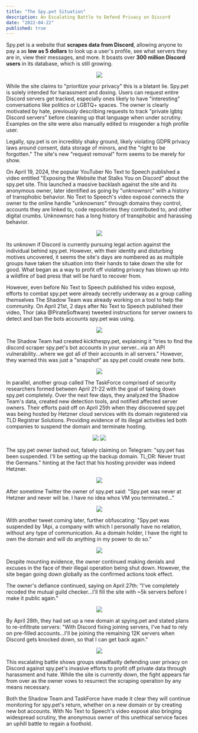 ```yaml
---
title: "The Spy.pet Situation"
description: An Escalating Battle to Defend Privacy on Discord
date: "2022-04-22"
published: true
---
```


Spy.pet is a website that **scrapes data from Discord**, allowing anyone to pay a as __low as 5 dollars__ to look up a user's profile, see what servers they are in, view their messages, and more. It boasts over **300 million Discord users** in its database, which is still growing.

<div align="center">

[![](https://sinewave.vercel.app/spy.pet-0.png)](https://sinewave.vercel.app/blog/spypet)

</div>

While the site claims to "prioritize your privacy" this is a blatant lie. Spy.pet is solely intended for harassment and doxing. Users can request entire Discord servers get tracked, especially ones likely to have "interesting" conversations like politics or LGBTQ+ spaces. The owner is clearly motivated by hate, previously describing requests to track "private lgbtq Discord servers" before cleaning up that language when under scrutiny. Examples on the site were also manually edited to misgender a high profile user.

Legally, spy.pet is on incredibly shaky ground, likely violating GDPR privacy laws around consent, data storage of minors, and the "right to be forgotten." The site's new "request removal" form seems to be merely for show.

On April 19, 2024, the popular YouTuber No Text to Speech published a video entitled "Exposing the Website that Stalks You on Discord" about the spy.pet site. This launched a massive backlash against the site and its anonymous owner, later identified as going by "unknownsrc" with a history of transphobic behavior. No Text to Speech's video exposé connects the owner to the online handle "unknownsrc" through domains they control, accounts they are linked to, code repositories they contributed to, and other digital crumbs. Unknownsrc has a long history of transphobic and harassing behavior.

<div align="center">

[![](https://sinewave.vercel.app/NTTS.png)](https://sinewave.vercel.app/blog/spypet)

</div>

Its unknown if Discord is currently pursuing legal action against the individual behind spy.pet. However, with their identity and disturbing motives uncovered, it seems the site's days are numbered as as multiple groups have taken the situation into their hands to take down the site for good. What began as a way to profit off violating privacy has blown up into a wildfire of bad press that will be hard to recover from.

However, even before No Text to Speech published his video exposé, efforts to combat spy.pet were already secretly underway as a group calling themselves The Shadow Team was already working on a tool to help the community.
On April 21st, 2 days after No Text to Speech published their video, Thor (aka @PirateSoftware) tweeted instructions for server owners to detect and ban the bots accounts spy.pet was using.

<div align="center">

[![](https://sinewave.vercel.app/PirateSoftware.png)](https://sinewave.vercel.app/blog/spypet)

</div>

The Shadow Team had created kickthespy.pet, explaining it "tries to find the discord scraper spy.pet's bot accounts in your server...via an API vulnerability...where we got all of their accounts in all servers." However, they warned this was just a "snapshot" as spy.pet could create new bots.

<div align="center">

[![](https://sinewave.vercel.app/kickthespy.png)](https://sinewave.vercel.app/blog/spypet)

</div>

In parallel, another group called The TaskForce comprised of security researchers formed between April 21-22 with the goal of taking down spy.pet completely. Over the next few days, they analyzed the Shadow Team's data, created new detection tools, and notified affected server owners. Their efforts paid off on April 25th when they discovered spy.pet was being hosted by Hetzner cloud services with its domain registered via TLD Registrar Solutions. Providing evidence of its illegal activities led both companies to suspend the domain and terminate hosting.

<div align="center">

[![](https://sinewave.vercel.app/proof-1.png)](https://sinewave.vercel.app/blog/spypet)
[![](https://sinewave.vercel.app/proof-2.png)](https://sinewave.vercel.app/blog/spypet)

</div>

The spy.pet owner lashed out, falsely claiming on Telegram:
"spy.pet has been suspended. I'll be setting up the backup domain. TL;DR: Never trust the Germans."
hinting at the fact that his hosting provider was indeed Hetzner.

<div align="center">

[![](https://sinewave.vercel.app/Spy.pet-3.png)](https://sinewave.vercel.app/blog/spypet)

</div>

After sometime Twitter the owner of spy.pet said:
"Spy.pet was never at Hetzner and never will be. I have no idea whos VM you terminated..."

<div align="center">

[![](https://sinewave.vercel.app/spyDOTpet-2.png)](https://sinewave.vercel.app/blog/spypet)

</div>

With another tweet coming later, further obfuscating:
"Spy.pet was suspended by 1Api, a company with which I personally have no relation, without any type of communication. As a domain holder, I have the right to own the domain and will do anything in my power to do so."

<div align="center">

[![](https://sinewave.vercel.app/spyDOTpet-1.png)](https://sinewave.vercel.app/blog/spypet)

</div>

Despite mounting evidence, the owner continued making denials and excuses in the face of their illegal operation being shut down. However, the site began going down globally as the confirmed actions took effect.

The owner's defiance continued, saying on April 27th:
"I've completely recoded the mutual guild checker...I'll fill the site with ~5k servers before I make it public again."

<div align="center">

[![](https://sinewave.vercel.app/Spy.pet-2.png)](https://sinewave.vercel.app/blog/spypet)

</div>

By April 28th, they had set up a new domain at spying.pet and stated plans to re-infiltrate servers:
"With Discord fixing joining servers, I've had to rely on pre-filled accounts...I'll be joining the remaining 12K servers when Discord gets knocked down, so that I can get back again."

<div align="center">

[![](https://sinewave.vercel.app/Spy.pet-1.png)](https://sinewave.vercel.app/blog/spypet)

</div>

This escalating battle shows groups steadfastly defending user privacy on Discord against spy.pet's invasive efforts to profit off private data through harassment and hate. While the site is currently down, the fight appears far from over as the owner vows to resurrect the scraping operation by any means necessary.

Both the Shadow Team and TaskForce have made it clear they will continue monitoring for spy.pet's return, whether on a new domain or by creating new bot accounts. With No Text to Speech's video exposé also bringing widespread scrutiny, the anonymous owner of this unethical service faces an uphill battle to regain a foothold.